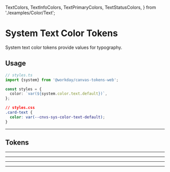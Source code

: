 
  TextColors,
  TextInfoColors,
  TextPrimaryColors,
  TextStatusColors,
} from './examples/Color/Text';

<Meta title="Docs/System Tokens/Color/Text" />

<Unstyled>

# System Text Color Tokens

System text color tokens provide values for typography.

## Usage

```ts
// styles.ts
import {system} from '@workday/canvas-tokens-web';

const styles = {
  color: `var(${system.color.text.default})`,
};
```

```css
// styles.css
.card-text {
  color: var(--cnvs-sys-color-text-default);
}
```

---

## Tokens

<TextColors />

---

<TextInfoColors />

---

<TextPrimaryColors />

---

<TextStatusColors />

---

</Unstyled>
